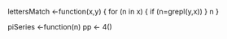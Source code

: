 lettersMatch <-function(x,y) {
  for (n in x) {
    if (n=grepl(y,x))
  }
  n
  }
  
piSeries <-function(n)
  pp <- 4()